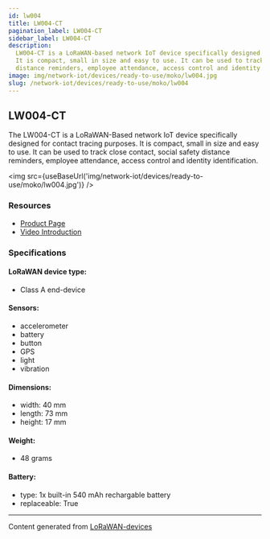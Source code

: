 ```yaml
---
id: lw004
title: LW004-CT
pagination_label: LW004-CT
sidebar_label: LW004-CT
description:
  LW004-CT is a LoRaWAN-based network IoT device specifically designed for contact tracing purposes.
  It is compact, small in size and easy to use. It can be used to track close contact, social safety
  distance reminders, employee attendance, access control and identity identification.
image: img/network-iot/devices/ready-to-use/moko/lw004.jpg
slug: /network-iot/devices/ready-to-use/moko/lw004
---
```



## LW004-CT

The LW004-CT is a LoRaWAN-Based network IoT device specifically designed for contact tracing
purposes. It is compact, small in size and easy to use. It can be used to track close contact,
social safety distance reminders, employee attendance, access control and identity identification.

<img src={useBaseUrl('img/network-iot/devices/ready-to-use/moko/lw004.jpg')} />

### Resources

- [Product Page](https://www.mokosmart.com/lw004-lorawan-contact-tracing-wearables-button/)
- [Video Introduction](https://www.youtube.com/watch?v=SBsZvkNENwY)

### Specifications

#### LoRaWAN device type:

- Class A end-device

#### Sensors:

- accelerometer
- battery
- button
- GPS
- light
- vibration

#### Dimensions:

- width: 40 mm
- length: 73 mm
- height: 17 mm

#### Weight:

- 48 grams

#### Battery:

- type: 1x built-in 540 mAh rechargable battery
- replaceable: True

---

Content generated from [LoRaWAN-devices](https://github.com/TheThingsNetwork/lorawan-devices)
